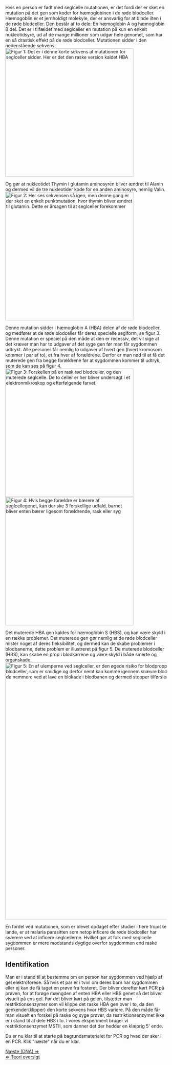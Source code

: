 Hvis en person er født med seglcelle mutationen, er det fordi der er sket en mutation på det gen som koder for hæmoglobinen i de røde blodceller. Hæmogoblin er et jernholdigt molekyle, der er ansvarlig for at binde ilten i de røde blodceller. Den består af to dele: En hæmoglobin A og hæmoglobin B del. 
Det er i tilfældet med seglceller en mutation på kun en enkelt nukleotidsyre, ud af de mange millioner som udgør hele genomet, som har en så drastisk effekt på de røde blodceller. Mutationen sidder i den nedenstående sekvens:
[[File:HBA.jpg|400px|thumb|center|Figur 1: Det er i denne korte sekvens at mutationen for seglceller sidder. Her er det den raske version kaldet HBA]]


Og gør at nukleotidet Thymin i glutamin aminosyren bliver ændret til Alanin og dermed vil de tre nukleotider kode for en anden aminosyre, nemlig Valin.
[[File:HBS.jpg|400px|thumb|center|Figur 2: Her ses sekvensen så igen, men denne gang er der sket en enkelt punktmutation, hvor thymin bliver ændret til glutamin. Dette er årsagen til at seglceller forekommer]]


Denne mutation sidder i hæmoglobin A (HBA) delen af de røde blodceller, og medfører at de røde blodceller får deres specielle seglform, se figur 3. Denne mutation er speciel på den måde at den er recessiv, det vil sige at det kræver man har to udgaver af det syge gen før man får sygdommen udtrykt. Alle personer får nemlig to udgaver af hvert gen (hvert kromosom kommer i par af to), et fra hver af forældrene. Derfor er man nød til at få det muterede gen fra begge forældrene før at sygdommen kommer til udtryk, som de kan ses på figur 4.<br>

[[File:Blood_1.jpg|x400px|thumb|right|Figur 3: Forskellen på en rask rød blodceller, og den muterede seglcelle. De to celler er her bliver undersøgt i et elektronmikroskop og efterfølgende farvet.]]<br>

[[File:Anemia_Risk.jpg|x400px|thumb|center|Figur 4: Hvis begge forældre er bærere af seglcellegenet, kan der ske 3 forskellige udfald, barnet bliver enten bærer ligesom forældrende, rask eller syg]]


Det muterede HBA gen kaldes for hæmoglobin S (HBS), og kan være skyld i en række problemer. Det muterede gen gør nemlig at de røde blodceller mister noget af deres fleksibilitet, og dermed kan de skabe problemer i blodbanerne, dette problem er illustreret på figur 5. De muterede blodceller (HBS), kan skabe en prop i blodkarrene og være skyld i både smerte og organskade.<br>

[[File:Blood_2.jpg|800px|thumb|center|Figur 5: En af ulemperne ved seglceller, er den øgede risiko for blodpropper. I modsætning til de normale røde blodceller, som er smidige og derfor nemt kan komme igennem snævre blodkar, er seglceller mere faste i det. Derfor har de nemmere ved at lave en blokade i blodbanen og dermed stopper tilførslen af blod.]]

En fordel ved mutationen, som er blevet opdaget efter studier i flere tropiske lande, er at malaria parasitten som netop inficere de røde blodceller har sværere ved at inficere seglcellerne. Hvilket gør at folk med seglcelle sygdommen er mere modstands dygtige overfor sygdommen end raske personer.


==Identifikation==
Man er i stand til at bestemme om en person har sygdommen ved hjælp af gel elektroforese. Så hvis et par er i tvivl om deres barn har sygdommen eller ej kan de få taget en prøve fra fosteret. Der bliver derefter kørt PCR på prøven, for at forøge mængden af enten HBA eller HBS genet så det bliver visuelt på ens gel. Før det bliver kørt på gelen, tilsætter man restriktionsenzymer som vil klippe det raske HBA gen over i to, da den genkender(klipper) den korte sekvens hvor HBS variere. På den måde får man visuelt en forskel på raske og syge prøver, da restriktionsenzymet ikke er i stand til at dele HBS i to. I vores eksperiment bruger vi restriktionsenzymet MSTII, som danner det der hedder en klæprig 5' ende.


Du er nu klar til at starte på bagrundsmaterialet for PCR og hvad der sker i en PCR. Klik "næste" når du er klar.


[[DNA_Bio-Kemi|Næste (DNA) &rArr;]] <br>
[[Bio-Kemi |&lArr; Teori oversigt]]